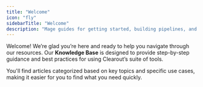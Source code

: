 ```yaml
---
title: "Welcome"
icon: "fly"
sidebarTitle: "Welcome"
description: "Mage guides for getting started, building pipelines, and more."
---
```

<style>@import '../styles/custom.css';</style>

Welcome! We’re glad you’re here and ready to help you navigate through our resources.
Our <b class="highlight-color">Knowledge Base</b> is designed to provide step-by-step guidance and best practices for using Clearout’s suite of tools. 

You'll find articles categorized based on key topics and specific use cases, making it easier for you to find what you need quickly.
